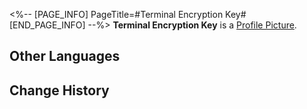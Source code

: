 <%-- [PAGE_INFO]
PageTitle=#Terminal Encryption Key#
[END_PAGE_INFO] --%>
{{Item Infobox
|id          = 140027
|image       = Item Terminal Encryption Key.png
|type        = Mission Item
|invCategory = Missions
|rarity      = 3
|effect      = 
|description = A custom key that can unlock the gear bridge inside the Silvermane Guard Restricted Zone. Only officers are granted access permissions.
}}
'''Terminal Encryption Key''' is a [[Profile Picture]].

==Other Languages==
{{Other Languages
|en   = Terminal Encryption Key
|zhs  = 终端密钥
|zht  = 終端機金鑰
|ja   = 端末の暗号キー
|ko   = 단말 장치 암호키
|es   = Llave de encriptación de terminal
|fr   = Clé de chiffrement du panneau de contrôle
|ru   = Ключ шифрования терминала
|th   = คีย์เข้ารหัสเทอร์มินัล
|vi   = Khóa Mã Hóa Thiết Bị Đầu Cuối
|de   = Kodierschlüssel zum Terminal
|id   = Kunci Enkripsi Terminal
|pt   = CriptoChave de Terminal
}}

==Change History==
{{Change History|1.0}}